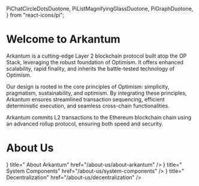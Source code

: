   PiChatCircleDotsDuotone,
  PiListMagnifyingGlassDuotone,
  PiGraphDuotone,
} from "react-icons/pi";

# Welcome to Arkantum

Arkantum is a cutting-edge Layer 2 blockchain protocol built atop the OP Stack, leveraging the robust foundation of Optimism.
It offers enhanced scalability, rapid finality, and inherits the battle-tested technology of Optimism.

Our design is rooted in the core principles of Optimism: simplicity, pragmatism, sustainability, and optimism.
By integrating these principles, Arkantum ensures streamlined transaction sequencing, efficient deterministic execution, and seamless cross-chain functionalities.

Arkantum commits L2 transactions to the Ethereum blockchain chain using an advanced rollup protocol, ensuring both speed and security.

# About Us

<Cards>
  <Card
    icon={<PiChatCircleDotsDuotone size={32} />}
    title=" About Arkantum"
    href="/about-us/about-arkantum"
  />
  <Card
    icon={<PiListMagnifyingGlassDuotone size={32} />}
    title=" System Components"
    href="/about-us/system-components"
  />
  <Card
    icon={<PiGraphDuotone size={32} />}
    title=" Decentralization"
    href="/about-us/decentralization"
  />
</Cards>
